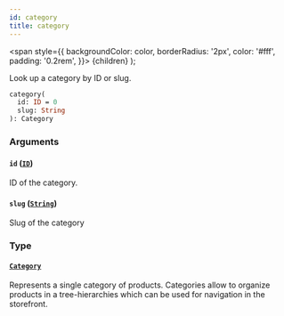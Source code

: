 ```yaml
---
id: category
title: category
---
```


<span
style={{
      backgroundColor: color,
      borderRadius: '2px',
      color: '#fff',
      padding: '0.2rem',
    }}>
{children}
</span>
);

Look up a category by ID or slug.

```graphql
category(
  id: ID = 0
  slug: String
): Category

```

### Arguments

#### `id` ([`ID`](/api-reference/scalars/id.mdx))

ID of the category.

#### `slug` ([`String`](/api-reference/scalars/string.mdx))

Slug of the category

### Type

#### [`Category`](/api-reference/objects/category.mdx)

Represents a single category of products. Categories allow to organize products in a tree-hierarchies which can be used for navigation in the storefront.
